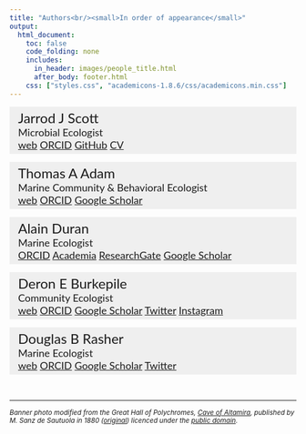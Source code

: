 ```yaml
---
title: "Authors<br/><small>In order of appearance</small>"
output:
  html_document:
    toc: false
    code_folding: none
    includes:
      in_header: images/people_title.html
      after_body: footer.html
    css: ["styles.css", "academicons-1.8.6/css/academicons.min.css"]
---
```


<p id = "opennote" style="background-color:#EFEFEF;font-family:'Lato';padding:5px 5px 5px 15px">
<font size = 5.7em>Jarrod J Scott</font><br/>
<font size = 4.7em> Microbial Ecologist<br/>
<i class="fa fa-fw fa-globe"></i>[web](https://istmobiome.rbind.io/)
<i class="ai fa-fw ai-orcid-square ai-big"> </i>[ORCID](https://orcid.org/0000-0001-9863-1318)
<i class="fa fa-fw fa-github"> </i>[GitHub](https://github.com/jarrodscott)
<i class="ai ai-cv ai-big"></i>[CV](https://istmobiome.github.io/jarrod/jarrod-cv.html)
</font>
</font>
</p>

<p id = "opennote" style="background-color:#EFEFEF;font-family:'Lato';padding:5px 5px 5px 15px">
<font size = 5.7em>Thomas A Adam </font><br/>
<font size = 4.7em>Marine Community & Behavioral Ecologist<br/>
<i class="fa fa-fw fa-globe"></i>[web](http://msi.ucsb.edu/people/research-scientists/thomas-adam)
<i class="ai fa-fw ai-orcid-square ai-big"> </i>[ORCID](https://orcid.org/0000-0001-6146-0260)
<i class="ai fa-fw ai-google-scholar-square ai-big"> </i>[Google Scholar](https://scholar.google.com/citations?hl=en&user=D9trGPkAAAAJ)
</font>
</font>
</p>

<p id = "opennote" style="background-color:#EFEFEF;font-family:'Lato';padding:5px 5px 5px 15px">
<font size = 5.7em>Alain Duran </font><br/>
<font size = 4.7em>Marine Ecologist<br/>
<i class="ai fa-fw ai-orcid-square ai-big"> </i>[ORCID](https://orcid.org/0000-0002-7847-6426)
<i class="ai fa-fw ai-academia-square ai-big"> </i>[Academia](http://fiu.academia.edu/ADuran/CurriculumVitae)
<i class="ai fa-fw ai-google-scholar-square ai-big"> </i>[ResearchGate](https://www.researchgate.net/profile/Alain_Duran)
<i class="ai fa-fw ai-researchgate-square ai-big"> </i>[Google Scholar](https://scholar.google.com/citations?user=0JhuhC8AAAAJ&hl=en)
</font>
</font>
</p>


<p id = "opennote" style="background-color:#EFEFEF;font-family:'Lato';padding:5px 5px 5px 15px">
<font size = 5.7em>Deron E Burkepile</font><br/>
<font size = 4.7em>Community Ecologist<br/>
<i class="fa fa-fw fa-globe"></i>[web](https://labs.eemb.ucsb.edu/burkepile/deron/)
<i class="ai fa-fw ai-orcid-square ai-big"> </i>[ORCID](https://orcid.org/0000-0002-0427-0484)
<i class="ai fa-fw ai-researchgate-square ai-big"> </i>[Google Scholar](https://scholar.google.com/citations?hl=en&user=lOhiBXAAAAAJ&view_op=list_works&sortby=pubdate)
<i class="fab fa-twitter"></i>[Twitter](https://twitter.com/burkepilelab?lang=en)
<i class="fab fa-instagram"></i>[Instagram](https://www.instagram.com/burkepilelab/?hl=en)
</font>
</font>
</p>

<p id = "opennote" style="background-color:#EFEFEF;font-family:'Lato';padding:5px 5px 5px 15px">
<font size = 5.7em>Douglas B Rasher</font><br/>
<font size = 4.7em>Marine Ecologist<br/>
<i class="fa fa-fw fa-globe"></i>[web](https://www.bigelow.org/about/people/drasher.html)
<i class="ai fa-fw ai-orcid-square ai-big"> </i>[ORCID](https://orcid.org/0000-0002-0212-8070)
<i class="ai fa-fw ai-google-scholar-square ai-big"> </i>[Google Scholar](https://scholar.google.com/citations?user=pPlPMPcAAAAJ&hl=en&oi=ao)
<i class="fab fa-twitter"></i>[Twitter](https://twitter.com/DouglasRasher)
</font>
</font>
</p>
<br/>

<hr/>
<p><small>
<em>Banner photo modified from the Great Hall of Polychromes, [Cave of Altamira](https://en.wikipedia.org/wiki/Cave_of_Altamira), published by M. Sanz de Sautuola in 1880 ([original](https://commons.wikimedia.org/wiki/File:Altamira-1880.jpg)) licenced under the [public domain](https://en.wikipedia.org/wiki/Public_domain).</em>
</small></p>
